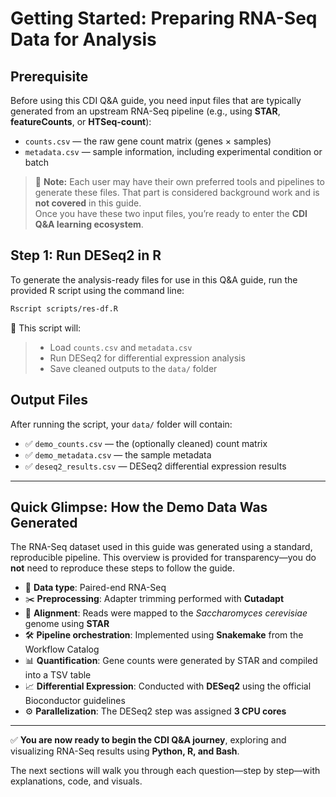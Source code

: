 # Getting Started: Preparing RNA-Seq Data for Analysis {-#getting-started}

## Prerequisite {-}

Before using this CDI Q&A guide, you need input files that are typically generated from an upstream RNA-Seq pipeline (e.g., using **STAR**, **featureCounts**, or **HTSeq-count**):

- `counts.csv` — the raw gene count matrix (genes × samples)  
- `metadata.csv` — sample information, including experimental condition or batch  

> 🎯 **Note:** Each user may have their own preferred tools and pipelines to generate these files. That part is considered background work and is **not covered** in this guide.  
> Once you have these two input files, you're ready to enter the **CDI Q&A learning ecosystem**.

## Step 1: Run DESeq2 in R {-}

To generate the analysis-ready files for use in this Q&A guide, run the provided R script using the command line:

```bash
Rscript scripts/res-df.R
```

🔧 This script will:

> - Load `counts.csv` and `metadata.csv`
> - Run DESeq2 for differential expression analysis
> - Save cleaned outputs to the `data/` folder

## Output Files {-}

After running the script, your `data/` folder will contain:

- ✅ `demo_counts.csv` — the (optionally cleaned) count matrix  
- ✅ `demo_metadata.csv` — the sample metadata  
- ✅ `deseq2_results.csv` — DESeq2 differential expression results

---

## Quick Glimpse: How the Demo Data Was Generated {-}

The RNA-Seq dataset used in this guide was generated using a standard, reproducible pipeline. This overview is provided for transparency—you do **not** need to reproduce these steps to follow the guide.

- 🧪 **Data type**: Paired-end RNA-Seq  
- ✂️ **Preprocessing**: Adapter trimming performed with **Cutadapt**  
- 🚀 **Alignment**: Reads were mapped to the *Saccharomyces cerevisiae* genome using **STAR**  
- 🛠 **Pipeline orchestration**: Implemented using **Snakemake** from the Workflow Catalog  
- 📊 **Quantification**: Gene counts were generated by STAR and compiled into a TSV table  
- 📈 **Differential Expression**: Conducted with **DESeq2** using the official Bioconductor guidelines  
- ⚙️ **Parallelization**: The DESeq2 step was assigned **3 CPU cores**

---

✅ **You are now ready to begin the CDI Q&A journey**, exploring and visualizing RNA-Seq results using **Python, R, and Bash**.

The next sections will walk you through each question—step by step—with explanations, code, and visuals.